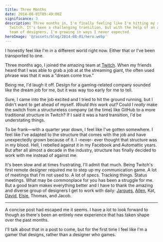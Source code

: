 ```yaml
---
title: Three Months
date: 2014-08-01T05:49:00Z
significance: 3
description: Three months in, I'm finally feeling like I'm hitting my stride at
  Twitch. It's been a challenging transition, but with the help of an amazing
  team of designers, I'm growing in ways I never expected.
heroImage: '@/assets/blog/2014-08-01/hero.webp'
---
```



<Lead>

I honestly feel like I'm in a different world right now. Either that or I've been transported to one.

</Lead>

Three months ago, I joined the amazing team at [Twitch][1]. When my friends heard that I was able to grab a job at at the streaming giant, the often used phrase was that it was a "dream come true."

Being me, I'd laugh it off. Design for a gaming-related company sounded like the dream job for me, but it was way too early for me to tell.

Sure, I came into the job excited and I tried to hit the ground running, but I didn't want to get ahead of myself. _Would this work out?_ Could I _really_ make the switch from a structureless company (at the time) like GitHub to a more traditional structure in Twitch? If I said it was a hard transition, I'd be understating things.

To be frank—with a quarter year down, I feel like I've gotten somewhere. I feel like I've adapted to the structure that comes with the job and have unexpectedly grown because of it. I -never- ever thought that structure was in my blood. Hell, I rebelled against it in my Facebook and Automattic years. But after all almost a decade in the industry, structure has finally decided to work with me instead of against me.

It's been slow and at times frustrating, I'll admit that much. Being Twitch's first remote designer required me to step up my communication game. A lot of meetings that I'm not used to. A lot of specs. Tracking things. Status meetings. What may be commonplace for you has been a struggle for me. But a good team makes everything better and I have to thank the amazing and diverse group of designers I get to work with daily: [Jarques][2], [Allen][3], Kat, [David][4], [Elsie][5], Thomas, and Jacob.

---

A concise post had escaped me it seems. I have a lot to look forward to though as there's been an entirely new experience that has taken shape over the past months.

I'll talk about that in a post to come, but for the first time I feel like I'm a gamer that designs, rather than a designer who games.

[1]: https://twitch.tv/
[2]: https://twitch.tv/shark
[3]: https://twitch.tv/makaroll
[4]: https://dribbble.com/mucx
[5]: http://turbodawg.com
